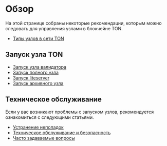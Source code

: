
# Обзор

На этой странице собраны некоторые рекомендации, которым можно следовать для управления узлами в блокчейне TON.

- [Типы узлов в сети TON](/v3/documentation/infra/nodes/node-types)

## Запуск узла TON

- [Запуск узла валидатора](/v3/guidelines/nodes/running-nodes/validator-node)
- [Запуск полного узла](/v3/guidelines/nodes/running-nodes/full-node)
- [Запуск liteserver](/v3/guidelines/nodes/running-nodes/liteserver-node)
- [Запуск архивного узла](/v3/guidelines/nodes/running-nodes/archive-node)

## Техническое обслуживание

Если у вас возникают проблемы с запуском узлов, рекомендуется ознакомиться с следующими статьями.

- [Устранение неполадок](/v3/guidelines/nodes/nodes-troubleshooting)
- [Техническое обслуживание и безопасность](/v3/guidelines/nodes/node-maintenance-and-security)
- [Часто задаваемые вопросы](/v3/guidelines/nodes/faq)

<Feedback />
